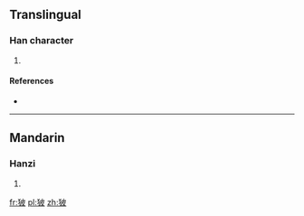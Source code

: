 ==Translingual==

===Han character===
{{Han char|rn=94|rad=犬|as=05|sn=8|four=|canj=KHDHE}}

# {{defn|Han|sort=犬05}}

====References====
* {{Han ref|kx=0709.080|dkj=20341|dj=1121.180|hdz=21342.090|uh=72D3|ud=29395}}

----

==Mandarin==

===Hanzi===
{{cmn-hanzi|pin=[[pī]] ([[pi1]])|wg=p'i<sup>1</sup>}}

# {{defn|lang=cmn|sort=犬05}}

[[fr:狓]]
[[pl:狓]]
[[zh:狓]]